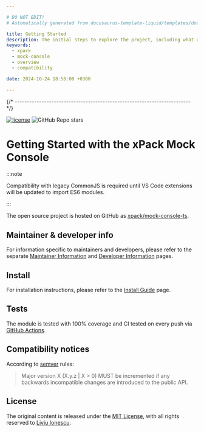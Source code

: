 ```yaml
---

# DO NOT EDIT!
# Automatically generated from docusaurus-template-liquid/templates/docusaurus.

title: Getting Started
description: The initial steps to explore the project, including what xpacks are, the project's features, benefits, compatibility, and available documentation.
keywords:
  - xpack
  - mock-console
  - overview
  - compatibility

date: 2024-10-24 18:58:00 +0300

---
```



{/* ------------------------------------------------------------------------ */}

[![license](https://img.shields.io/github/license/xpack/mock-console-ts.svg)](https://github.com/xpack/mock-console-ts/blob/xpack/LICENSE)
![GitHub Repo stars](https://img.shields.io/github/stars/xpack/mock-console-ts)

# Getting Started with the xPack Mock Console

<Overview />

:::note

Compatibility with legacy CommonJS is required until VS Code extensions
will be updated to import ES6 modules.

:::

The open source project is hosted on GitHub as
[xpack/mock-console-ts](https://github.com/xpack/mock-console-ts).

## Maintainer & developer info

For information specific to maintainers and developers, please refer to
the separate
[Maintainer Information](/docs/maintainer/) and
[Developer Information](/docs/developer/)
pages.

## Install

For installation instructions, please refer to the
[Install Guide](/docs/install/)
page.

<Status />

## Tests

The module is tested
with 100% coverage and CI tested on every push via
[GitHub Actions](https://github.com/xpack/mock-console-ts/actions).

## Compatibility notices

According to [semver](https://semver.org) rules:

> Major version X (X.y.z | X > 0) MUST be incremented if any
backwards incompatible changes are introduced to the public API.

<Compatibility />

## License

The original content is released under the
[MIT License](https://opensource.org/license/mit/),
with all rights reserved to
[Liviu Ionescu](https://github.com/ilg-ul).
